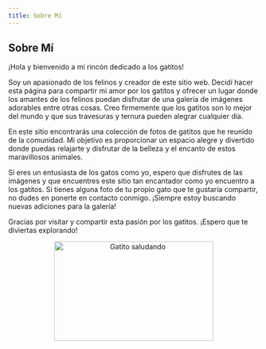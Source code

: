 ```yaml
---
title: Sobre Mí
---
```



## Sobre Mí

¡Hola y bienvenido a mi rincón dedicado a los gatitos!

Soy un apasionado de los felinos y creador de este sitio web. Decidí hacer esta página para compartir mi amor por los gatitos y ofrecer un lugar donde los amantes de los felinos puedan disfrutar de una galería de imágenes adorables entre otras cosas. Creo firmemente que los gatitos son lo mejor del mundo y que sus travesuras y ternura pueden alegrar cualquier día.

En este sitio encontrarás una colección de fotos de gatitos que he reunido de la comunidad. Mi objetivo es proporcionar un espacio alegre y divertido donde puedas relajarte y disfrutar de la belleza y el encanto de estos maravillosos animales.

Si eres un entusiasta de los gatos como yo, espero que disfrutes de las imágenes y que encuentres este sitio tan encantador como yo encuentro a los gatitos. Si tienes alguna foto de tu propio gato que te gustaría compartir, no dudes en ponerte en contacto conmigo. ¡Siempre estoy buscando nuevas adiciones para la galería!

Gracias por visitar y compartir esta pasión por los gatitos. ¡Espero que te diviertas explorando!

<div align="center">
  <Image
    width="320"
    height="200"
    alt="Gatito saludando"
    src="/imgs/gatito_saludando.gif"
  />
</div>
